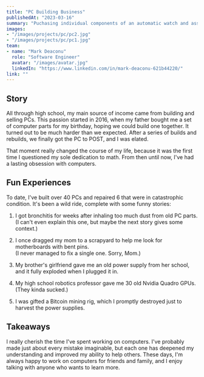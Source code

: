 ```yaml
---
title: "PC Building Business"
publishedAt: "2023-03-16"
summary: "Puchasing individual components of an automatic watch and assembling a custom build"
images:
- "/images/projects/pc/pc2.jpg"
- "/images/projects/pc/pc1.jpg"
team:
- name: "Mark Deaconu"
  role: "Software Engineer"
  avatar: "/images/avatar.jpg"
  linkedIn: "https://www.linkedin.com/in/mark-deaconu-621b44220/"
link: ""
---
```

## Story

All through high school, my main source of income came from building and selling PCs. This passion started in 2016, when my father bought me a set of computer parts for my birthday, hoping we could build one together. It turned out to be much harder than we expected. After a series of builds and rebuilds, we finally got the PC to POST, and I was elated.  

That moment really changed the course of my life, because it was the first time I questioned my sole dedication to math. From then until now, I've had a lasting obsession with computers.  

## Fun Experiences

To date, I've built over 40 PCs and repaired 6 that were in catastrophic condition. It's been a wild ride, complete with some funny stories:  

1. I got bronchitis for weeks after inhaling too much dust from old PC parts.  
   (I can't even explain this one, but maybe the next story gives some context.)  

2. I once dragged my mom to a scrapyard to help me look for motherboards with bent pins.  
   (I never managed to fix a single one. Sorry, Mom.)  

3. My brother's girlfriend gave me an old power supply from her school, and it fully exploded when I plugged it in.  

4. My high school robotics professor gave me 30 old Nvidia Quadro GPUs.  
   (They kinda sucked.)  

5. I was gifted a Bitcoin mining rig, which I promptly destroyed just to harvest the power supplies.  

## Takeaways

I really cherish the time I've spent working on computers. I've probably made just about every mistake imaginable, but each one has deepened my understanding and improved my ability to help others. These days, I'm always happy to work on computers for friends and family, and I enjoy talking with anyone who wants to learn more.
